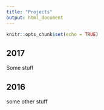```yaml
---
title: "Projects"
output: html_document
---
```


```r
knitr::opts_chunk$set(echo = TRUE)
```

## 2017
Some stuff

## 2016
some other stuff